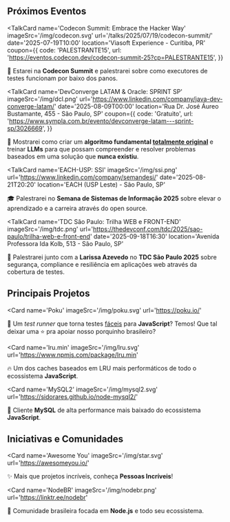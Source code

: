
## <Pin /> Próximos Eventos

<TalkCard
  name='Codecon Summit: Embrace the Hacker Way'
  imageSrc='/img/codecon.svg'
  url='/talks/2025/07/19/codecon-summit/'
  date='2025-07-19T10:00'
  location='Viasoft Experience - Curitiba, PR'
  coupon={{
    code: 'PALESTRANTE15',
    url: 'https://eventos.codecon.dev/codecon-summit-25?cp=PALESTRANTE15',
  }}
>

🧪 Estarei na **Codecon Summit** e palestrarei sobre como executores de testes funcionam por baixo dos panos.

</TalkCard>

<TalkCard
  name='DevConverge LATAM & Oracle: SPRINT SP'
  imageSrc='/img/dcl.png'
  url='https://www.linkedin.com/company/java-dev-converge-latam/'
  date='2025-08-09T00:00'
  location='Rua Dr. José Áureo Bustamante, 455 - São Paulo, SP'
  coupon={{
    code: 'Gratuito',
    url: 'https://www.sympla.com.br/evento/devconverge-latam---sprint-sp/3026669',
  }}
>

🐬 Mostrarei como criar um **algoritmo fundamental <ins>totalmente original</ins>** e treinar **LLMs** para que possam compreender e resolver problemas baseados em uma solução que **nunca existiu**.

</TalkCard>

<TalkCard
  name='EACH-USP: SSI'
  imageSrc='/img/ssi.png'
  url='https://www.linkedin.com/company/semandesi/'
  date='2025-08-21T20:20'
  location='EACH (USP Leste) - São Paulo, SP'
>

🎓 Palestrarei no **Semana de Sistemas de Informação 2025** sobre elevar o aprendizado e a carreira através do open source.

</TalkCard>

<TalkCard
  name='TDC São Paulo: Trilha WEB e FRONT-END'
  imageSrc='/img/tdc.png'
  url='https://thedevconf.com/tdc/2025/sao-paulo/trilha-web-e-front-end'
  date='2025-09-18T16:30'
  location='Avenida Professora Ida Kolb, 513 - São Paulo, SP'
>

🔐 Palestrarei junto com a **Larissa Azevedo** no **TDC São Paulo 2025** sobre segurança, compliance e resiliência em aplicações web através da cobertura de testes.

</TalkCard>

## <Star /> Principais Projetos

<Card
  name='Poku'
  imageSrc='/img/poku.svg'
  url='https://poku.io/'
>

🐷 Um _test runner_ que torna testes <ins>fáceis</ins> para **JavaScript**? Temos! Que tal deixar uma ⭐️ pra apoiar nosso porquinho brasileiro?

</Card>

<Card
  name='lru.min'
  imageSrc='/img/lru.svg'
  url='https://www.npmjs.com/package/lru.min'
>

🔥 Um dos caches baseados em LRU mais performáticos de todo o ecossistema **JavaScript**.

</Card>

<Card
  name='MySQL2'
  imageSrc='/img/mysql2.svg'
  url='https://sidorares.github.io/node-mysql2/'
>

🐬 Cliente **MySQL** de alta performance mais baixado do ecossistema **JavaScript**.

</Card>

## <HeartHandshake /> Iniciativas e Comunidades

<Card
  name='Awesome You'
  imageSrc='/img/star.svg'
  url='https://awesomeyou.io/'
>

✨ Mais que projetos incríveis, conheça **Pessoas Incríveis**!

</Card>

<Card
  name='NodeBR'
  imageSrc='/img/nodebr.png'
  url='https://linktr.ee/nodebr'
>

🐢 Comunidade brasileira focada em **Node.js** e todo seu ecossistema.

</Card>
